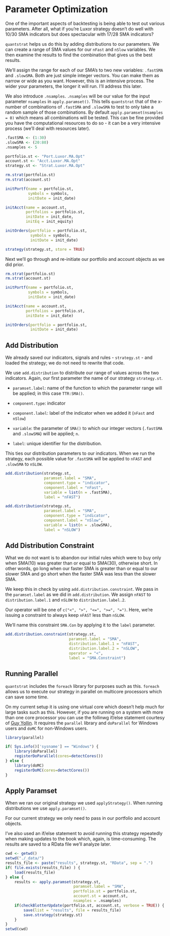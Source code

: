 # Parameter Optimization {#parameter-optimization}

One of the important aspects of backtesting is being able to test out various parameters. After all, what if you're Luxor strategy doesn't do well with 10/30 SMA indicators but does spectacular with 17/28 SMA indicators?

`quantstrat` helps us do this by adding distributions to our parameters. We can create a range of SMA values for our `nFast` and `nSlow` variables. We then examine the results to find the combination that gives us the best results.

We'll assign the range for each of our SMA's to two new variables: `.fastSMA` and `.slowSMA`. Both are just simple integer vectors. You can make them as narrow or wide as you want. However, this is an intensive process. The wider your parameters, the longer it will run. I'll address this later.

We also introduce `.nsamples`. `.nsamples` will be our value for the input parameter `nsamples` in `apply.paramset()`. This tells `quantstrat` that of the x-number of combinations of `.fastSMA` and `.slowSMA` to test to only take a random sample of those combinations. By default `apply.paramset(nsamples = 0)` which means all combinations will be tested. This can be fine provided you have the computational resources to do so - it can be a very intensive process (we'll deal with resources later).

```r
.fastSMA <- (1:30)
.slowSMA <- (20:80)
.nsamples <- 5
```

```r
portfolio.st <- "Port.Luxor.MA.Opt"
account.st <- "Acct.Luxor.MA.Opt"
strategy.st <- "Strat.Luxor.MA.Opt"

rm.strat(portfolio.st)
rm.strat(account.st)

initPortf(name = portfolio.st,
          symbols = symbols,
          initDate = init_date)

initAcct(name = account.st,
         portfolios = portfolio.st,
         initDate = init_date,
         initEq = init_equity)

initOrders(portfolio = portfolio.st,
           symbols = symbols,
           initDate = init_date)

strategy(strategy.st, store = TRUE)
```

Next we'll go through and re-initiate our portfolio and account objects as we did prior.

```r
rm.strat(portfolio.st)
rm.strat(account.st)
```

```r
initPortf(name = portfolio.st,
          symbols = symbols,
          initDate = init_date)
```

```r
initAcct(name = account.st,
         portfolios = portfolio.st,
         initDate = init_date)
```

```r
initOrders(portfolio = portfolio.st,
           initDate = init_date)
```

## Add Distribution

We already saved our indicators, signals and rules - `strategy.st` - and loaded the strategy; we do not need to rewrite that code. 

We use `add.distribution` to distribute our range of values across the two indicators. Again, our first parameter the name of our strategy `strategy.st`. 

* `paramset.label`: name of the function to which the parameter range will be applied; in this case `TTR:SMA()`.

* `component.type`: indicator

* `component.label`: label of the indicator when we added it (`nFast` and `nSlow`)

* `variable`: the parameter of `SMA()` to which our integer vectors (`.fastSMA` and `.slowSMA`) will be applied; `n`.

* `label`: unique identifier for the distribution.

This ties our distribution parameters to our indicators. When we run the strategy, each possible value for `.fastSMA` will be applied to `nFAST` and `.slowSMA` to `nSLOW`. 

```r
add.distribution(strategy.st,
                 paramset.label = "SMA",
                 component.type = "indicator",
                 component.label = "nFast",
                 variable = list(n = .fastSMA),
                 label = "nFAST")

add.distribution(strategy.st,
                 paramset.label = "SMA",
                 component.type = "indicator",
                 component.label = "nSlow",
                 variable = list(n = .slowSMA),
                 label = "nSLOW")
```

## Add Distribution Constraint

What we do not want is to abandon our initial rules which were to buy only when SMA(10) was greater than or equal to SMA(30), otherwise short. In other words, go long when our faster SMA is greater than or equal to our slower SMA and go short when the faster SMA was less than the slower SMA.

We keep this in check by using `add.distribution.constraint`. We pass in the `paramset.label` as we did in `add.distribution`. We assign `nFAST` to `distribution.label.1` and `nSLOW` to `distribution.label.2`. 

Our operator will be one of `c("<", ">", "<=", ">=", "=")`. Here, we're issuing a constraint to always keep `nFAST` less than `nSLOW`. 

We'll name this constraint `SMA.Con` by applying it to the `label` parameter.

```r
add.distribution.constraint(strategy.st,
                            paramset.label = "SMA",
                            distribution.label.1 = "nFAST",
                            distribution.label.2 = "nSLOW",
                            operator = "<",
                            label = "SMA.Constraint")
```

## Running Parallel

`quantstrat` includes the `foreach` library for purposes such as this. `foreach` allows us to execute our strategy in parallel on multicore processors which can save some time. 

On my current setup it is using one virtual core which doesn't help much for large tasks such as this. However, if you are running on a system with more than one core processor you can use the follinwg if/else statement courtesy of [Guy Yollin](http://www.r-programming.org/papers). It requires the `parallel` library and `doParallel` for Windows users and `doMC` for non-Windows users. 

```r
library(parallel)

if( Sys.info()['sysname'] == "Windows") {
    library(doParallel)
    registerDoParallel(cores=detectCores())
} else {
    library(doMC)
    registerDoMC(cores=detectCores())
}
```

## Apply Paramset

When we ran our original strategy we used `applyStrategy()`. When running distributions we use `apply.paramset()`. 

For our current strategy we only need to pass in our portfolio and account objects.

I've also used an if/else statement to avoid running this strategy repeatedly when making updates to the book which, again, is time-consuming. The results are saved to a RData file we'll analyze later.

```r
cwd <- getwd()
setwd("./_data/")
results_file <- paste("results", strategy.st, "RData", sep = ".")
if( file.exists(results_file) ) {
    load(results_file)
} else {
    results <- apply.paramset(strategy.st,
                              paramset.label = "SMA",
                              portfolio.st = portfolio.st,
                              account.st = account.st, 
                              nsamples = .nsamples)
    if(checkBlotterUpdate(portfolio.st, account.st, verbose = TRUE)) {
        save(list = "results", file = results_file)
        save.strategy(strategy.st)
    }
}
setwd(cwd)
```
